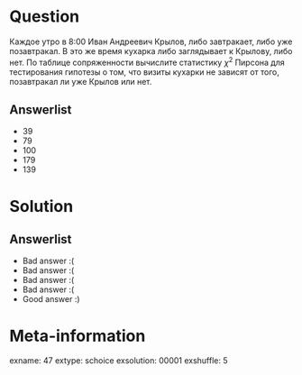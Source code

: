 Question
========
Каждое утро в 8:00 Иван Андреевич Крылов, либо завтракает, либо уже позавтракал. В это же время кухарка либо заглядывает к Крылову, либо нет. По таблице сопряженности вычислите  статистику $\chi^2$ Пирсона для тестирования гипотезы о том, что визиты кухарки не зависят от того, позавтракал ли уже Крылов или нет.
\begin{tabular}{c|cc}
Время 8:00 & кухарка заходит & кухарка не заходит \\
\hline
Крылов завтракает & 200 & 40 \\
Крылов уже позавтракал & 25 & 100 \\
\end{tabular}


Answerlist
----------
*  39
*  79
*  100
*  179
*  139

Solution
========

Answerlist
----------
*  Bad answer :(
*  Bad answer :(
*  Bad answer :(
*  Bad answer :(
*  Good answer :)

Meta-information
================
exname: 47
extype: schoice
exsolution: 00001
exshuffle: 5
